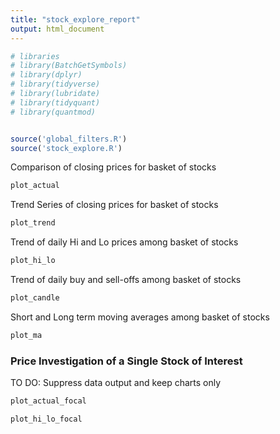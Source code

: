 ```yaml
---
title: "stock_explore_report"
output: html_document
---
```



```r
# libraries 
# library(BatchGetSymbols)
# library(dplyr)
# library(tidyverse)
# library(lubridate)
# library(tidyquant) 
# library(quantmod)


source('global_filters.R')
source('stock_explore.R')

```

Comparison of closing prices for basket of stocks

```r

plot_actual


```

Trend Series of closing prices for basket of stocks

```r

plot_trend


```

Trend of daily Hi and Lo prices among basket of stocks
```r

plot_hi_lo


```

Trend of daily buy and sell-offs among basket of stocks

```r

plot_candle


```

Short and Long term moving averages among basket of stocks

```r


plot_ma

```

### Price Investigation of a Single Stock of Interest


TO DO:  Suppress data output and keep charts only

```r


plot_actual_focal


```

```r



plot_hi_lo_focal

```









